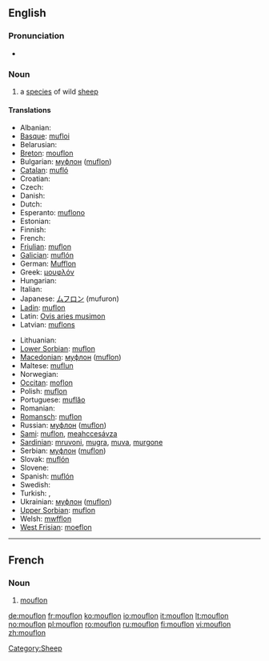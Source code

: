 ==English==

===Pronunciation===
* {{IPA|/ˈmuflɔn/}}

===Noun===
{{wikipedia}}
{{en-noun}}

# a [[species]] of wild [[sheep]]

====Translations====
{{trans-top|sheep}}
* Albanian: {{t-|sq|mufloni|xs=Albanian}}
* [[Basque]]: [[mufloi]]
* Belarusian: {{t-|be|муфлон|xs=Belarusian}}
* [[Breton]]: [[mouflon]]
* Bulgarian: [[муфлон]] ([[muflon]])
* [[Catalan]]: [[mufló]]
* Croatian: {{t-|hr|muflon}}
* Czech: {{t-|cs|muflon}}
* Danish: {{t-|da|muflon}}
* Dutch: {{t+|nl|moeflon|m}}
* Esperanto: [[muflono]]
* Estonian: {{t-|et|muflon}}
* Finnish: {{t-|fi|mufloni}}
* French: {{t+|fr|mouflon|m}}
* [[Friulian]]: [[muflon]]
* [[Galician]]: [[muflón]]
* German: [[Mufflon]] {{m}}
* Greek: [[μουφλόν]] '' ''
* Hungarian: {{t-|hu|muflon}}
* Italian: {{t+|it|muflone|m}}
* Japanese: [[ムフロン]] (mufuron)
* [[Ladin]]: [[muflon]]
* Latin: [[Ovis aries musimon]] '' ''
* Latvian: [[muflons]]
{{trans-mid}}
* Lithuanian: {{t+|lt|muflonas|xs=Lithuanian}}
* [[Lower Sorbian]]: [[muflon]]
* [[Macedonian]]: [[муфлон]] ([[muflon]])
* Maltese: [[muflun]]
* Norwegian: {{t|no|mufflon}}
* [[Occitan]]: [[moflon]]
* Polish: [[muflon]] '' ''
* Portuguese: [[muflăo]]
* Romanian: {{t+|ro|muflon}}
* [[Romansch]]: [[muflon]]
* Russian: [[муфлон]] ([[muflon]]) '' ''
* [[Sami]]: [[muflon]], [[meahccesávza]]
* [[Sardinian]]: [[mruvoni]], [[mugra]], [[muva]], [[murgone]]
* Serbian: [[муфлон]] ([[muflon]])
* Slovak: [[muflón]]
* Slovene: {{t+|sl|muflon}}
* Spanish: [[muflón]] {{m}}
* Swedish: {{t|sv|mufflon}}
* Turkish: {{t+|tr|yaban koyunu}}, {{t+|tr|muflon}}
* Ukrainian: [[муфлон]] ([[muflon]])
* [[Upper Sorbian]]: [[muflon]]
* Welsh: [[mwfflon]]
* [[West Frisian]]: [[moeflon]]
{{trans-bottom}}

----

==French==

===Noun===
{{fr-noun|m}}

# [[#English|mouflon]]

[[Category:Sheep]]

[[de:mouflon]]
[[fr:mouflon]]
[[ko:mouflon]]
[[io:mouflon]]
[[it:mouflon]]
[[lt:mouflon]]
[[no:mouflon]]
[[pl:mouflon]]
[[ro:mouflon]]
[[ru:mouflon]]
[[fi:mouflon]]
[[vi:mouflon]]
[[zh:mouflon]]
